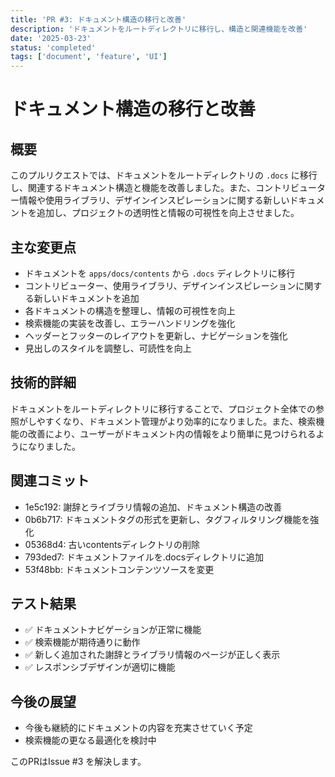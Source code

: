 ```yaml
---
title: 'PR #3: ドキュメント構造の移行と改善'
description: 'ドキュメントをルートディレクトリに移行し、構造と関連機能を改善'
date: '2025-03-23'
status: 'completed'
tags: ['document', 'feature', 'UI']
---
```


# ドキュメント構造の移行と改善

## 概要

このプルリクエストでは、ドキュメントをルートディレクトリの `.docs` に移行し、関連するドキュメント構造と機能を改善しました。また、コントリビューター情報や使用ライブラリ、デザインインスピレーションに関する新しいドキュメントを追加し、プロジェクトの透明性と情報の可視性を向上させました。

## 主な変更点

- ドキュメントを `apps/docs/contents` から `.docs` ディレクトリに移行
- コントリビューター、使用ライブラリ、デザインインスピレーションに関する新しいドキュメントを追加
- 各ドキュメントの構造を整理し、情報の可視性を向上
- 検索機能の実装を改善し、エラーハンドリングを強化
- ヘッダーとフッターのレイアウトを更新し、ナビゲーションを強化
- 見出しのスタイルを調整し、可読性を向上

## 技術的詳細

ドキュメントをルートディレクトリに移行することで、プロジェクト全体での参照がしやすくなり、ドキュメント管理がより効率的になりました。また、検索機能の改善により、ユーザーがドキュメント内の情報をより簡単に見つけられるようになりました。

## 関連コミット

- 1e5c192: 謝辞とライブラリ情報の追加、ドキュメント構造の改善
- 0b6b717: ドキュメントタグの形式を更新し、タグフィルタリング機能を強化
- 05368d4: 古いcontentsディレクトリの削除
- 793ded7: ドキュメントファイルを.docsディレクトリに追加
- 53f48bb: ドキュメントコンテンツソースを変更

## テスト結果

- ✅ ドキュメントナビゲーションが正常に機能
- ✅ 検索機能が期待通りに動作
- ✅ 新しく追加された謝辞とライブラリ情報のページが正しく表示
- ✅ レスポンシブデザインが適切に機能

## 今後の展望

- 今後も継続的にドキュメントの内容を充実させていく予定
- 検索機能の更なる最適化を検討中

このPRはIssue #3 を解決します。
